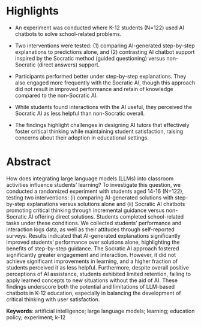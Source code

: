 # Highlights {-}

- An experiment was conducted where K-12 students (N=122) used AI chatbots to solve school-related problems. 

- Two interventions were tested: (1) comparing AI-generated step-by-step explanations to predictions alone, and (2) contrasting AI chatbot support inspired by the Socratic method (guided questioning) versus  non-Socratic (direct answers) support.

<!-- - Results showed that AI-generated explanations improved students' performance over solutions without them, highlighting the value of AI-generated guidance. -->
 
- Participants performed better under step-by-step explanations. They also engaged more frequently with the Socratic AI, though this approach did not result in improved performance and retain of knowledge compared to the non-Socratic AI. 

- While students found interactions with the AI useful, they perceived the Socratic AI as less helpful than non-Socratic overall.

- The findings highlight challenges in designing AI tutors that effectively foster critical thinking while maintaining student satisfaction, raising concerns about their adoption in educational settings. 

# Abstract {-}

How does integrating large language models (LLMs) into classroom activities influence students' learning? To investigate this question, we conducted a randomized experiment with students aged 14-16 (N=122), testing two interventions: (i) comparing AI-generated solutions with step-by-step explanations versus solutions alone and (ii) Socratic AI chatbots promoting critical thinking through incremental guidance versus non-Socratic AI offering direct solutions. Students completed school-related tasks under these conditions. We collected students' performance and interaction logs data, as well as their attitudes through self-reported surveys. Results indicated that AI-generated explanations significantly improved students' performance over solutions alone, highlighting the benefits of step-by-step guidance. The Socratic AI approach fostered significantly greater engagement and interaction. However, it did not achieve significant improvements in learning, and a higher fraction of students perceived it as less helpful. Furthermore, despite overall positive perceptions of AI assistance, students exhibited limited retention, failing to apply learned concepts to new situations without the aid of AI. These findings underscore both the potential and limitations of LLM-based chatbots in K-12 education, especially in balancing the development of critical thinking with user satisfaction.


<!-- How does integrating Large Language Models (LLMs) into classroom activities influence students' learning? We conduct a randomised experiment to examine whether LLMs' interactions and step-by-step reasoning improve students' performance. Specifically, we compare chatbots designed to encourage critical thinking through incremental guidance ("Socratic AI") against chatbots providing immediate solutions ("non-Socratic AI"), evaluating the effects on students' engagement, interactions, and learning outcomes. Students aged 14 to 16 participated in problem-solving and writing tasks under different experimental conditions. We evaluated their performance through conversation logs and test scores on various school-related tasks. Attitudes were measured using self-reported surveys.  -->


**Keywords**: artificial intelligence; large language models; learning; education policy; experiment; k-12


<!-- Competing Interests: Authors are required to disclose financial or non-financial interests that are directly or indirectly related to the work submitted for publication. Please refer to “Competing Interests and Funding” below for more information on how to complete this section. -->

<!-- 
Cite references in the text by name and year in parentheses. Some examples:

Negotiation research spans many disciplines (Thompson, 1990).
This result was later contradicted by Becker and Seligman (1996).
This effect has been widely studied (Abbott, 1991; Barakat et al., 1995; Kelso & Smith, 1998; Medvec et al., 1999). 
-->